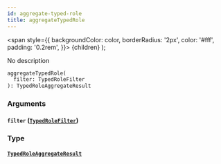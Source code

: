```yaml
---
id: aggregate-typed-role
title: aggregateTypedRole
---
```


<span
style={{
      backgroundColor: color,
      borderRadius: '2px',
      color: '#fff',
      padding: '0.2rem',
    }}>
{children}
</span>
);

No description

```graphql
aggregateTypedRole(
  filter: TypedRoleFilter
): TypedRoleAggregateResult

```

### Arguments

#### `filter` ([`TypedRoleFilter`](/docs/schema/inputs/typed-role-filter))

### Type

#### [`TypedRoleAggregateResult`](/docs/schema/objects/typed-role-aggregate-result)
